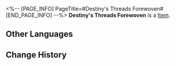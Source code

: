 <%-- [PAGE_INFO]
PageTitle=#Destiny's Threads Forewoven#
[END_PAGE_INFO] --%>
{{Item Infobox
|id          = 21039
|image       = Item Destiny's Threads Forewoven.png
|type        = 
|invCategory = Light Cone
|rarity      = 4
|effect      = Light Cone for the Path of {{Color|h|Preservation}}. The Light Cone ability is only effective for characters of this Path.
|description = Destiny always tows the masses onward without reason, and she lurks within the darkness, waiting to inscribe the most crucial of instants.<br /><br />Sorting, matching, shuffling, drawing... She simulates fate's hand in how it manipulates all variables for the masses, seeking the trajectory of truth beneath the visage of a disorderly exterior.
}}
{{Description|Finally, when all the characters are in their place, she brushes over the card faces that are in stasis, and assembles the unfathomable truth.<br />''"Still missing a card... So, I'll add one in."''}}
'''Destiny's Threads Forewoven''' is a [[Item]].

==Other Languages==
{{Other Languages
|en   = Destiny's Threads Forewoven
|zhs  = 织造命运之线
|zht  = 織造命運之線
|ja   = {{Rubi|運命|うんめい}}を{{Rubi|紡|つむ}}ぐ{{Rubi|糸|いと}}
|ko   = 운명의 실을 엮다
|es   = Los hilos del destino
|fr   = Fils du destin
|ru   = Плетение нитей судьбы
|th   = Destiny's Threads Forewoven
|vi   = Dây Thêu Dệt Vận Mệnh
|de   = Schicksalsfaden
|id   = Destiny's Threads Forewoven
|pt   = Fios Forjados do Destino
}}

==Change History==
{{Change History|2.0}}